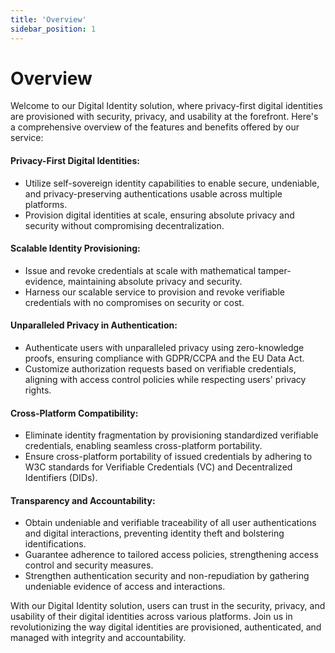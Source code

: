 ```yaml
---
title: 'Overview'
sidebar_position: 1
---
```


# Overview

Welcome to our Digital Identity solution, where privacy-first digital identities are provisioned with security, privacy, and usability at the forefront. Here's a comprehensive overview of the features and benefits offered by our service:

#### Privacy-First Digital Identities:

- Utilize self-sovereign identity capabilities to enable secure, undeniable, and privacy-preserving authentications usable across multiple platforms.
- Provision digital identities at scale, ensuring absolute privacy and security without compromising decentralization.

#### Scalable Identity Provisioning:

- Issue and revoke credentials at scale with mathematical tamper-evidence, maintaining absolute privacy and security.
- Harness our scalable service to provision and revoke verifiable credentials with no compromises on security or cost.

#### Unparalleled Privacy in Authentication:

- Authenticate users with unparalleled privacy using zero-knowledge proofs, ensuring compliance with GDPR/CCPA and the EU Data Act.
- Customize authorization requests based on verifiable credentials, aligning with access control policies while respecting users' privacy rights.

#### Cross-Platform Compatibility:

- Eliminate identity fragmentation by provisioning standardized verifiable credentials, enabling seamless cross-platform portability.
- Ensure cross-platform portability of issued credentials by adhering to W3C standards for Verifiable Credentials (VC) and Decentralized Identifiers (DIDs).

#### Transparency and Accountability:

- Obtain undeniable and verifiable traceability of all user authentications and digital interactions, preventing identity theft and bolstering identifications.
- Guarantee adherence to tailored access policies, strengthening access control and security measures.
- Strengthen authentication security and non-repudiation by gathering undeniable evidence of access and interactions.

With our Digital Identity solution, users can trust in the security, privacy, and usability of their digital identities across various platforms. Join us in revolutionizing the way digital identities are provisioned, authenticated, and managed with integrity and accountability.
